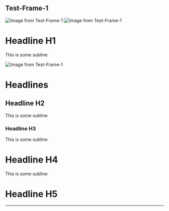 ## Test-Frame-1

<Image src="/images/test-frame-1-1742038149264-deIWcK-0.png" width={169} height={151.89874267578125} alt="Image from Test-Frame-1" />

<Image src="/images/test-frame-1-1742038149264-deIWcK-1.png" width={169} height={151.89874267578125} alt="Image from Test-Frame-1" />

# Headline H1

This is some subline

<Image src="/images/test-frame-1-1742038149264-deIWcK-2.png" width={169} height={151.89874267578125} alt="Image from Test-Frame-1" />

# Headlines

## Headline H2

This is some subline

### Headline H3

This is some subline

# Headline H4

This is some subline

# Headline H5

---

